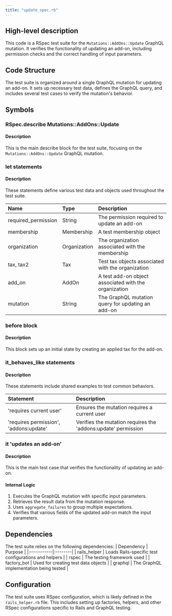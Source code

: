 ```yaml
---
title: "update_spec.rb"
---
```


## High-level description
This code is a RSpec test suite for the `Mutations::AddOns::Update` GraphQL mutation. It verifies the functionality of updating an add-on, including permission checks and the correct handling of input parameters.

## Code Structure
The test suite is organized around a single GraphQL mutation for updating an add-on. It sets up necessary test data, defines the GraphQL query, and includes several test cases to verify the mutation's behavior.

## Symbols

### RSpec.describe Mutations::AddOns::Update
#### Description
This is the main describe block for the test suite, focusing on the `Mutations::AddOns::Update` GraphQL mutation.

### let statements
#### Description
These statements define various test data and objects used throughout the test suite.

| Name | Type | Description |
|:-----|:-----|:------------|
| required_permission | String | The permission required to update an add-on |
| membership | Membership | A test membership object |
| organization | Organization | The organization associated with the membership |
| tax, tax2 | Tax | Test tax objects associated with the organization |
| add_on | AddOn | A test add-on object associated with the organization |
| mutation | String | The GraphQL mutation query for updating an add-on |

### before block
#### Description
This block sets up an initial state by creating an applied tax for the add-on.

### it_behaves_like statements
#### Description
These statements include shared examples to test common behaviors.

| Statement | Description |
|:----------|:------------|
| 'requires current user' | Ensures the mutation requires a current user |
| 'requires permission', 'addons:update' | Verifies the mutation requires the 'addons:update' permission |

### it 'updates an add-on'
#### Description
This is the main test case that verifies the functionality of updating an add-on.

#### Internal Logic
1. Executes the GraphQL mutation with specific input parameters.
2. Retrieves the result data from the mutation response.
3. Uses `aggregate_failures` to group multiple expectations.
4. Verifies that various fields of the updated add-on match the input parameters.

## Dependencies
The test suite relies on the following dependencies:
| Dependency | Purpose |
|:-----------|:--------|
| rails_helper | Loads Rails-specific test configurations and helpers |
| rspec | The testing framework used |
| factory_bot | Used for creating test data objects |
| graphql | The GraphQL implementation being tested |

## Configuration
The test suite uses RSpec configuration, which is likely defined in the `rails_helper.rb` file. This includes setting up factories, helpers, and other RSpec configurations specific to Rails and GraphQL testing.
